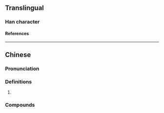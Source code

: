 {{character info}}
==Translingual==

===Han character===
{{Han char|rn=30|rad=口|as=13|sn=16|four=6301|canj=RJTG|ids=⿰口塞}}

====References====
{{Han ref|kx=0211.121|hdz=10694.080|uh=567B}}

----

==Chinese==
{{zh-forms}}

===Pronunciation===
{{zh-pron
|m=sāi
|c=sak1
|cat=
}}

===Definitions===
{{zh-hanzi}}

# {{zh-used2|t}}

===Compounds===
{{zh-der|噻嗪|噻吩|噻唑|哇噻|噻嗪酮|噻嘧啶|噻苯達唑|氫氯噻嗪|酞磺胺噻唑}}